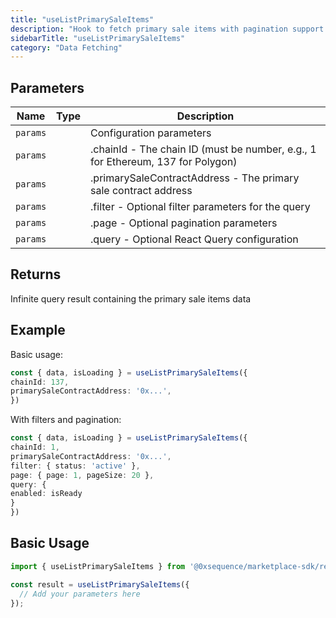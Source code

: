 ```yaml
---
title: "useListPrimarySaleItems"
description: "Hook to fetch primary sale items with pagination support Retrieves a paginated list of primary sale items for a specific contract address from the marketplace."
sidebarTitle: "useListPrimarySaleItems"
category: "Data Fetching"
---
```


## Parameters

| Name | Type | Description |
|------|------|-------------|
| `params` |  | Configuration parameters |
| `params` |  | .chainId - The chain ID (must be number, e.g., 1 for Ethereum, 137 for Polygon) |
| `params` |  | .primarySaleContractAddress - The primary sale contract address |
| `params` |  | .filter - Optional filter parameters for the query |
| `params` |  | .page - Optional pagination parameters |
| `params` |  | .query - Optional React Query configuration |

## Returns

Infinite query result containing the primary sale items data

## Example

Basic usage:
```typescript
const { data, isLoading } = useListPrimarySaleItems({
chainId: 137,
primarySaleContractAddress: '0x...',
})
```

With filters and pagination:
```typescript
const { data, isLoading } = useListPrimarySaleItems({
chainId: 1,
primarySaleContractAddress: '0x...',
filter: { status: 'active' },
page: { page: 1, pageSize: 20 },
query: {
enabled: isReady
}
})
```

## Basic Usage

```typescript
import { useListPrimarySaleItems } from '@0xsequence/marketplace-sdk/react/hooks';

const result = useListPrimarySaleItems({
  // Add your parameters here
});
```

